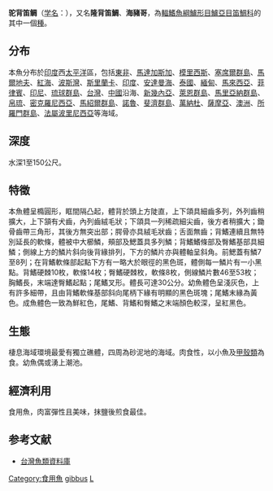 {{Speciesbox
| image = Paddletail melb aquarium.jpg
| image_caption = 隆背笛鯛, ''Lutjanus gibbus''
| status = NE
| status_system = IUCN3.1
| genus = Lutjanus
| species = gibbus
| authority = ([[Forsskål|Forsskål]], 1775)
| synonyms = {{collapsible list|
*''Diacope lineata''<br /><small>Quoy & Gaimard, 1824</small>
*''Genyoroge bidens''<br /><small>Macleay, 1882</small>
*''Diacope tiea''<br /><small>Lesson, 1831</small>
*''Mesoprion janthinurus''<br /><small>Bleeker, 1854</small>
*''Diacope striata''<br /><small>Cuvier, 1828</small>
*''Diacope borensis''<br /><small>Cuvier, 1828</small>
*''Diacope axillaris''<br /><small>Valenciennes, 1830</small>
*''Diacope melanura''<br /><small>Rüppell, 1838</small>
*''Diacope rosea''<br /><small>Valenciennes, 1830</small>
*''Sciaena gibba''<br /><small>Forsskål, 1775</small>
*''Diacope coccinea''<br /><small>Cuvier, 1828</small>
*''Anthias heraldi''<br /><small>Schultz, 1953</small>
*''Lutjanus coccineus''<br /><small>Cuvier, 1828</small>
*''Lutjanus comoriensis''<br /><small>Fourmanoir, 1957</small>
*''Lutianus tahitiensis''<br /><small>Seale, 1906</small>
}}
}}
'''驼背笛鲷'''（[[学名|学名]]：{{lang|la|''Lutjanus gibbus''}}），又名'''隆背笛鯛'''、'''海豬哥'''，為[[輻鰭魚綱|輻鰭魚綱]][[鱸形目|鱸形目]][[鱸亞目|鱸亞目]][[笛鯛科|笛鯛科]]的其中一個[[種|種]]。

==分布==
本魚分布於[[印度|印度]]西[[太平洋|太平洋]]區，包括[[東非|東非]]、[[馬達加斯加|馬達加斯加]]、[[模里西斯|模里西斯]]、[[塞席爾群島|塞席爾群島]]、[[馬爾地夫|馬爾地夫]]、[[紅海|紅海]]、[[波斯灣|波斯灣]]、[[斯里蘭卡|斯里蘭卡]]、[[印度|印度]]、[[安達曼海|安達曼海]]、[[泰國|泰國]]、[[緬甸|緬甸]]、[[馬來西亞|馬來西亞]]、[[菲律賓|菲律賓]]、[[印尼|印尼]]、[[琉球群島|琉球群島]]、[[台灣|台灣]]、[[中國|中國]]沿海、[[新幾內亞|新幾內亞]]、[[萊恩群島|萊恩群島]]、[[馬里亞納群島|馬里亞納群島]]、[[帛琉|帛琉]]、[[密克羅尼西亞|密克羅尼西亞]]、[[馬紹爾群島|馬紹爾群島]]、[[諾魯|諾魯]]、[[斐濟群島|斐濟群島]]、[[萬納杜|萬納杜]]、[[薩摩亞|薩摩亞]]、[[澳洲|澳洲]]、[[所羅門群島|所羅門群島]]、[[法屬波里尼西亞|法屬波里尼西亞]]等海域。

==深度==
水深1至150公尺。

==特徵==
本魚體呈橢圓形，眶間隔凸起，體背於頭上方陡直，上下頜具細齒多列，外列齒稍擴大，上下頷有犬齒，內列齒絨毛狀；下頜具一列稀疏細尖齒，後方者稍擴大；鋤骨齒帶三角形，其後方無突出部；腭骨亦具絨毛狀齒；舌面無齒；背鰭連續且無特別延長的軟條，體被中大櫛鱗，頰部及鰓蓋具多列鱗；背鰭鰭條部及臀鰭基部具細鱗；側線上方的鱗片斜向後背緣排列，下方的鱗片亦與體軸呈斜角。前鰓蓋有鱗7至8列；在背鰭軟條部起點下方有一略大於眼徑的黑色斑，體側每一鱗片有一小黑點。背鰭硬棘10枚，軟條14枚；臀鰭硬棘枚，軟條8枚，側線鱗片數46至53枚；胸鰭長，末端達臀鰭起點；尾鰭叉形。體長可達30公分。幼魚體色呈淺灰色，上有許多細帶，且由背鰭軟條基部斜向尾柄下緣有明顯的黑色斑塊；尾鰭末緣為黃色。成魚體色一致為鮮紅色，尾鰭、背鰭和臀鰭之末端顏色較深，呈紅黑色。

==生態==
棲息海域環境最愛有獨立礁體，四周為砂泥地的海域。肉食性，以小魚及[[甲殼類|甲殼類]]為食。幼魚偶或湧上潮池。

==經濟利用==
食用魚，肉富彈性且美味，抹鹽後煎食最佳。

==参考文献==
*[http://fishdb.sinica.edu.tw/ 台灣魚類資料庫] {{Wayback|url=http://fishdb.sinica.edu.tw/ |date=20160304193340 }}
{{Taxonbar|from=Q2557037}}

[[Category:食用魚|Category:食用魚]]
[[Category:笛鯛屬|gibbus]]
[[Category:1775年描述的魚類|L]]